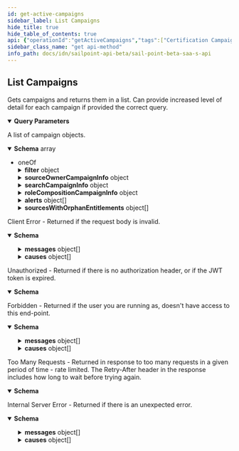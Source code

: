 ```yaml
---
id: get-active-campaigns
sidebar_label: List Campaigns
hide_title: true
hide_table_of_contents: true
api: {"operationId":"getActiveCampaigns","tags":["Certification Campaigns"],"description":"Gets campaigns and returns them in a list. Can provide increased level of detail for each campaign if provided the correct query.","parameters":[{"in":"query","name":"detail","schema":{"type":"string","enum":["SLIM","FULL"]},"required":false,"description":"Determines whether slim, or increased level of detail is provided for each campaign in the returned list. Slim is the default behavior.","example":"FULL"},{"in":"query","name":"limit","description":"Max number of results to return.\nSee [V3 API Standard Collection Parameters](https://developer.sailpoint.com/docs/standard_collection_parameters.html) for more information.","required":false,"example":250,"schema":{"type":"integer","format":"int32","minimum":0,"maximum":250,"default":250}},{"in":"query","name":"offset","description":"Offset into the full result set. Usually specified with *limit* to paginate through the results.\nSee [V3 API Standard Collection Parameters](https://developer.sailpoint.com/docs/standard_collection_parameters.html) for more information.","required":false,"example":0,"schema":{"type":"integer","format":"int32","minimum":0,"default":0}},{"in":"query","name":"count","description":"If *true* it will populate the *X-Total-Count* response header with the number of results that would be returned if *limit* and *offset* were ignored.\n\nSince requesting a total count can have a performance impact, it is recommended not to send **count=true** if that value will not be used.\n\nSee [V3 API Standard Collection Parameters](https://developer.sailpoint.com/docs/standard_collection_parameters.html) for more information.","required":false,"example":true,"schema":{"type":"boolean","default":false}},{"in":"query","name":"filters","schema":{"type":"string"},"required":false,"description":"Filter results using the standard syntax described in [V3 API Standard Collection Parameters](https://developer.sailpoint.com/docs/standard_collection_parameters.html)\n\nFiltering is supported for the following fields and operators:\n\n**id**: *eq, in*\n\n**name**: *eq, sw*\n\n**status**: *eq, in*","example":"name eq \"Manager Campaign\""},{"in":"query","name":"sorters","schema":{"type":"string","format":"comma-separated"},"required":false,"description":"Sort results using the standard syntax described in [V3 API Standard Collection Parameters](https://developer.sailpoint.com/docs/standard_collection_parameters.html)\n\nSorting is supported for the following fields: **name**","example":"name"}],"responses":{"200":{"description":"A list of campaign objects.","content":{"application/json":{"schema":{"type":"array","items":{"oneOf":[{"type":"object","title":"Slim Campaign","required":["name","description","type"],"properties":{"id":{"type":"string","readOnly":true},"name":{"description":"The campaign name. If this object is part of a template, special formatting applies; see the `/campaign-templates/{id}/generate` endpoint documentation for details.","type":"string"},"description":{"type":"string","description":"The campaign description. If this object is part of a template, special formatting applies; see the `/campaign-templates/{id}/generate` endpoint documentation for details."},"deadline":{"type":"string","format":"date-time","description":"The campaign's completion deadline."},"type":{"type":"string","description":"The type of campaign. Could be extended in the future.","enum":["MANAGER","SOURCE_OWNER","SEARCH","ROLE_COMPOSITION"]},"emailNotificationEnabled":{"type":"boolean"},"autoRevokeAllowed":{"type":"boolean"},"recommendationsEnabled":{"type":"boolean","description":"Enables IAI for this campaign. Accepts true even if the IAI product feature is off. If IAI is turned off then campaigns generated from this template will indicate false. The real value will then be returned if IAI is ever enabled for the org in the future."},"status":{"type":"string","description":"The campaign's current status.","readOnly":true,"enum":["PENDING","STAGED","CANCELING","ACTIVATING","ACTIVE","COMPLETING","COMPLETED","ERROR","ARCHIVED"]}},"example":{"id":"2c9079b270a266a60170a2779fcb0007","name":"Manager Campaign","description":"Everyone needs to be reviewed by their manager.","deadline":"2020-03-15T10:00:01.456Z","type":"MANAGER","emailNotificationEnabled":true,"autoRevokeAllowed":false,"recommendationsEnabled":false,"status":"ACTIVE"}},{"type":"object","title":"Campaign","allOf":[{"type":"object","title":"Slim Campaign","required":["name","description","type"],"properties":{"id":{"type":"string","readOnly":true},"name":{"description":"The campaign name. If this object is part of a template, special formatting applies; see the `/campaign-templates/{id}/generate` endpoint documentation for details.","type":"string"},"description":{"type":"string","description":"The campaign description. If this object is part of a template, special formatting applies; see the `/campaign-templates/{id}/generate` endpoint documentation for details."},"deadline":{"type":"string","format":"date-time","description":"The campaign's completion deadline."},"type":{"type":"string","description":"The type of campaign. Could be extended in the future.","enum":["MANAGER","SOURCE_OWNER","SEARCH","ROLE_COMPOSITION"]},"emailNotificationEnabled":{"type":"boolean"},"autoRevokeAllowed":{"type":"boolean"},"recommendationsEnabled":{"type":"boolean","description":"Enables IAI for this campaign. Accepts true even if the IAI product feature is off. If IAI is turned off then campaigns generated from this template will indicate false. The real value will then be returned if IAI is ever enabled for the org in the future."},"status":{"type":"string","description":"The campaign's current status.","readOnly":true,"enum":["PENDING","STAGED","CANCELING","ACTIVATING","ACTIVE","COMPLETING","COMPLETED","ERROR","ARCHIVED"]}},"example":{"id":"2c9079b270a266a60170a2779fcb0007","name":"Manager Campaign","description":"Everyone needs to be reviewed by their manager.","deadline":"2020-03-15T10:00:01.456Z","type":"MANAGER","emailNotificationEnabled":true,"autoRevokeAllowed":false,"recommendationsEnabled":false,"status":"ACTIVE"}},{"type":"object","properties":{"created":{"type":"string","readOnly":true,"format":"date-time"},"modified":{"type":"string","readOnly":true,"format":"date-time"},"filter":{"type":"object","description":"Determines which items will be included in this campaign. The default campaign filter is used if this field is left blank.","properties":{"id":{"type":"string","description":"The ID of whatever type of filter is being used."},"type":{"type":"string","enum":["CAMPAIGN_FILTER"]}}},"sunsetCommentsRequired":{"type":"boolean","description":"Determines if comments on sunset date changes are required.","default":true},"sourceOwnerCampaignInfo":{"type":"object","description":"Must be set only if the campaign type is SOURCE_OWNER.","properties":{"sourceIds":{"type":"array","description":"The list of sources to be included in the campaign.","items":{"type":"string"}}}},"searchCampaignInfo":{"type":"object","description":"Must be set only if the campaign type is SEARCH.","properties":{"type":{"type":"string","description":"The type of search campaign represented.","enum":["IDENTITY","ACCESS"]},"description":{"type":"string","description":"Describes this search campaign. Intended for storing the query used, and possibly the number of identities selected/available."},"reviewer":{"description":"If specified, this identity or governance group will be the reviewer for all certifications in this campaign. The allowed DTO types are IDENTITY and GOVERNANCE_GROUP","allOf":[{"type":"object","properties":{"type":{"description":"DTO type","type":"string","enum":["ACCOUNT_CORRELATION_CONFIG","ACCESS_PROFILE","ACCESS_REQUEST_APPROVAL","ACCOUNT","APPLICATION","CAMPAIGN","CAMPAIGN_FILTER","CERTIFICATION","CLUSTER","CONNECTOR_SCHEMA","ENTITLEMENT","GOVERNANCE_GROUP","IDENTITY","IDENTITY_PROFILE","IDENTITY_REQUEST","LIFECYCLE_STATE","PASSWORD_POLICY","ROLE","RULE","SOD_POLICY","SOURCE","TAG_CATEGORY","TASK_RESULT","REPORT_RESULT","SOD_VIOLATION","ACCOUNT_ACTIVITY"],"example":"IDENTITY"},"id":{"type":"string","description":"ID of the object to which this reference applies","example":"2c91808568c529c60168cca6f90c1313"},"name":{"type":"string","description":"Human-readable display name of the object to which this reference applies","example":"William Wilson"}}},{"type":"object"}]},"query":{"type":"string","description":"The scope for the campaign. The campaign will cover identities returned by the query and identities that have access items returned by the query. One of `query` or `identityIds` must be set."},"identityIds":{"type":"array","description":"A direct list of identities to include in this campaign. One of `identityIds` or `query` must be set.","items":{"type":"string"},"maxItems":1000},"accessConstraints":{"type":"array","description":"Further reduces the scope of the campaign by excluding identities (from `query` or `identityIds`) that do not have this access.","items":{"type":"object","properties":{"type":{"type":"string","enum":["ENTITLEMENT","ACCESS_PROFILE","ROLE"]},"ids":{"description":"Must be set only if operator is SELECTED.","type":"array","items":{"type":"string"}},"operator":{"type":"string","enum":["ALL","SELECTED"]}},"required":["type","operator"],"example":{"type":"ENTITLEMENT","ids":["2c90ad2a70ace7d50170acf22ca90010"],"operator":"SELECTED"}},"maxItems":1000}},"required":["type"]},"roleCompositionCampaignInfo":{"type":"object","description":"Optional configuration options for role composition campaigns.","properties":{"reviewer":{"description":"If specified, this identity or governance group will be the reviewer for all certifications in this campaign. The allowed DTO types are IDENTITY and GOVERNANCE_GROUP","allOf":[{"type":"object","properties":{"type":{"description":"DTO type","type":"string","enum":["ACCOUNT_CORRELATION_CONFIG","ACCESS_PROFILE","ACCESS_REQUEST_APPROVAL","ACCOUNT","APPLICATION","CAMPAIGN","CAMPAIGN_FILTER","CERTIFICATION","CLUSTER","CONNECTOR_SCHEMA","ENTITLEMENT","GOVERNANCE_GROUP","IDENTITY","IDENTITY_PROFILE","IDENTITY_REQUEST","LIFECYCLE_STATE","PASSWORD_POLICY","ROLE","RULE","SOD_POLICY","SOURCE","TAG_CATEGORY","TASK_RESULT","REPORT_RESULT","SOD_VIOLATION","ACCOUNT_ACTIVITY"],"example":"IDENTITY"},"id":{"type":"string","description":"ID of the object to which this reference applies","example":"2c91808568c529c60168cca6f90c1313"},"name":{"type":"string","description":"Human-readable display name of the object to which this reference applies","example":"William Wilson"}}},{"type":"object"}]},"roleIds":{"type":"array","description":"Optional list of roles to include in this campaign. Only one of `roleIds` and `query` may be set; if neither are set, all roles are included.","items":{"type":"string"}},"remediatorRef":{"type":"object","description":"This determines who remediation tasks will be assigned to. Remediation tasks are created for each revoke decision on items in the campaign. The only legal remediator type is 'IDENTITY', and the chosen identity must be a Role Admin or Org Admin.","properties":{"type":{"type":"string","enum":["IDENTITY"]},"id":{"type":"string","description":"The ID of the remediator."},"name":{"type":"string","description":"The name of the remediator.","readOnly":true}},"required":["type","id"]},"query":{"type":"string","description":"Optional search query to scope this campaign to a set of roles. Only one of `roleIds` and `query` may be set; if neither are set, all roles are included."},"description":{"type":"string","description":"Describes this role composition campaign. Intended for storing the query used, and possibly the number of roles selected/available."}},"required":["remediatorRef"]},"alerts":{"type":"array","description":"A list of errors and warnings that have accumulated.","readOnly":true,"items":{"type":"object","properties":{"level":{"type":"string","enum":["ERROR","WARN","INFO"]},"localizations":{"type":"array","items":{"type":"object","properties":{"locale":{"type":"string","description":"The locale for the message text, a BCP 47 language tag.","example":"en-US"},"localeOrigin":{"type":"string","enum":["DEFAULT","REQUEST"],"description":"An indicator of how the locale was selected. *DEFAULT* means the locale is the system default. *REQUEST* means the locale was selected from the request context (i.e., best match based on the *Accept-Language* header). Additional values may be added in the future without notice.","example":"DEFAULT"},"text":{"type":"string","description":"Actual text of the error message in the indicated locale.","example":"The request was syntactically correct but its content is semantically invalid."}}}}}}},"totalCertifications":{"type":"integer","description":"The total number of certifications in this campaign.","readOnly":true},"completedCertifications":{"type":"integer","description":"The number of completed certifications in this campaign.","readOnly":true},"sourcesWithOrphanEntitlements":{"type":"array","description":"A list of sources in the campaign that contain \\\"orphan entitlements\\\" (entitlements without a corresponding Managed Attribute). An empty list indicates the campaign has no orphan entitlements. Null indicates there may be unknown orphan entitlements in the campaign (the campaign was created before this feature was implemented).","readOnly":true,"items":{"type":"object","properties":{"id":{"type":"string"},"type":{"type":"string","enum":["SOURCE"]},"name":{"type":"string"}}}}}}],"example":{"id":"2c9079b270a266a60170a2779fcb0007","name":"Manager Campaign","description":"Everyone needs to be reviewed by their manager.","created":"2020-03-03T22:15:13.611Z","modified":"2020-03-03T22:20:12.674Z","deadline":"2020-03-15T00:00:00.456Z","type":"MANAGER","emailNotificationEnabled":true,"autoRevokeAllowed":false,"recommendationsEnabled":false,"status":"ACTIVE","filter":{"type":"CAMPAIGN_FILTER","id":"e0adaae69852e8fe8b8a3d48e5ce757c"}}}]}},"examples":{"Slim Campaign":{"description":"List of Slim Campaigns that would result from not specifying *detail* or specifying SLIM","value":[{"id":"2c918086719eec070171a7e3355a360a","name":"Manager Review","description":"A review of everyone's access by their manager.","deadline":"2020-12-25T06:00:00.123Z","type":"MANAGER","status":"ACTIVE","emailNotificationEnabled":false,"autoRevokeAllowed":false,"recommendationsEnabled":false},{"id":"7e1a731e3fb845cfbe58112ba4673ee4","name":"Search Campaign","description":"Search Campaign Info","deadline":"2022-07-26T15:42:44Z","type":"SEARCH","status":"ACTIVE","emailNotificationEnabled":false,"autoRevokeAllowed":false,"recommendationsEnabled":false},{"id":"2c918086719eec070171a7e3355a412b","name":"AD Source Review","description":"A review of our AD source.","deadline":"2020-12-25T06:00:00.123Z","type":"SOURCE_OWNER","status":"STAGED","emailNotificationEnabled":true,"autoRevokeAllowed":false,"recommendationsEnabled":false},{"id":"3b2e2e5821e84127b6d693d41c40623b","name":"Role Composition Campaign","description":"A review done by a role owner.","deadline":"2020-12-25T06:00:00.468Z","type":"ROLE_COMPOSITION","status":"ACTIVE","emailNotificationEnabled":false,"autoRevokeAllowed":false,"recommendationsEnabled":false}]},"Full Campaign":{"description":"List of Campaigns that would result from specifying *detail* as FULL","value":[{"id":"078696a575e045c68d6722ccdb9f101d","name":"Role Composition Campaign","description":"A review done by a role owner.","deadline":"2020-12-25T06:00:00.468Z","type":"ROLE_COMPOSITION","status":"ERROR","emailNotificationEnabled":false,"autoRevokeAllowed":false,"recommendationsEnabled":false,"created":"2022-08-02T20:29:51.065Z","modified":"2022-08-02T20:29:51.331Z","filter":{"type":"CAMPAIGN_FILTER","id":"0fbe863c063c4c88a35fd7f17e8a3df5"},"sunsetCommentsRequired":true,"sourceOwnerCampaignInfo":null,"searchCampaignInfo":null,"roleCompositionCampaignInfo":{"remediatorRef":{"type":"IDENTITY","id":"7ec252acbd4245548bc25df22348cb75","name":"SailPoint Support"},"reviewerId":null,"reviewer":null,"roleIds":["b15d609fc5c8434b865fe552315fda8f"],"query":null,"description":null},"alerts":[{"level":"ERROR","localizations":[{"locale":"en","localeOrigin":"DEFAULT","text":"Composite criterion must have children non-composite criterion must not."}]}],"totalCertifications":0,"completedCertifications":0,"sourcesWithOrphanEntitlements":null},{"id":"1be8fc1103914bf0a4e14e316b6a7b7c","name":"Manager Review","description":"A review of everyone's access by their manager.","deadline":"2020-12-25T06:00:00.468Z","type":"MANAGER","status":"STAGED","emailNotificationEnabled":false,"autoRevokeAllowed":false,"recommendationsEnabled":false,"created":"2022-08-02T19:00:27.731Z","modified":"2022-08-02T19:00:34.391Z","filter":{"type":"CAMPAIGN_FILTER","id":"0fbe863c063c4c88a35fd7f17e8a3df5"},"sunsetCommentsRequired":true,"sourceOwnerCampaignInfo":null,"searchCampaignInfo":null,"roleCompositionCampaignInfo":null,"alerts":null,"totalCertifications":5,"completedCertifications":0,"sourcesWithOrphanEntitlements":[]},{"id":"7e1a731e3fb845cfbe58112ba4673ee4","name":"Search Campaign","description":"Search Campaign for Identities","deadline":"2022-07-26T15:42:44Z","type":"SEARCH","status":"ACTIVE","emailNotificationEnabled":false,"autoRevokeAllowed":false,"recommendationsEnabled":false,"created":"2022-07-25T15:42:18.276Z","modified":"2022-07-25T15:42:53.718Z","filter":{"type":"CAMPAIGN_FILTER","id":"0fbe863c063c4c88a35fd7f17e8a3df5"},"sunsetCommentsRequired":true,"sourceOwnerCampaignInfo":null,"searchCampaignInfo":{"type":"IDENTITY","description":"Example of Search Campaign","reviewer":{"type":"IDENTITY","id":"7ec252acbd4245548bc25df22348cb75","name":null},"query":"user","identityIds":null,"accessConstraints":[]},"roleCompositionCampaignInfo":null,"alerts":null,"totalCertifications":6,"completedCertifications":0,"sourcesWithOrphanEntitlements":[]},{"id":"ad3cf3dd50394b1bad646de4bc51b999","name":"Source Owner Campaign","description":"Example for Source Owner Campaign","deadline":"2022-08-10T17:09:02Z","type":"SOURCE_OWNER","status":"ACTIVE","emailNotificationEnabled":true,"autoRevokeAllowed":false,"recommendationsEnabled":false,"created":"2022-07-27T17:04:19.027Z","modified":"2022-07-27T17:09:13.925Z","filter":{"type":"CAMPAIGN_FILTER","id":"0fbe863c063c4c88a35fd7f17e8a3df5"},"sunsetCommentsRequired":true,"sourceOwnerCampaignInfo":{"sourceIds":["2c91808781fd5aea01821200dc88318e"]},"searchCampaignInfo":null,"roleCompositionCampaignInfo":null,"alerts":null,"totalCertifications":2,"completedCertifications":0,"sourcesWithOrphanEntitlements":[]}]}}}}},"400":{"description":"Client Error - Returned if the request body is invalid.","content":{"application/json":{"schema":{"type":"object","properties":{"detailCode":{"type":"string","description":"Fine-grained error code providing more detail of the error.","example":"400.1 Bad Request Content"},"trackingId":{"type":"string","description":"Unique tracking id for the error.","example":"e7eab60924f64aa284175b9fa3309599"},"messages":{"type":"array","description":"Generic localized reason for error","items":{"type":"object","properties":{"locale":{"type":"string","description":"The locale for the message text, a BCP 47 language tag.","example":"en-US"},"localeOrigin":{"type":"string","enum":["DEFAULT","REQUEST"],"description":"An indicator of how the locale was selected. *DEFAULT* means the locale is the system default. *REQUEST* means the locale was selected from the request context (i.e., best match based on the *Accept-Language* header). Additional values may be added in the future without notice.","example":"DEFAULT"},"text":{"type":"string","description":"Actual text of the error message in the indicated locale.","example":"The request was syntactically correct but its content is semantically invalid."}}}},"causes":{"type":"array","description":"Plain-text descriptive reasons to provide additional detail to the text provided in the messages field","items":{"type":"object","properties":{"locale":{"type":"string","description":"The locale for the message text, a BCP 47 language tag.","example":"en-US"},"localeOrigin":{"type":"string","enum":["DEFAULT","REQUEST"],"description":"An indicator of how the locale was selected. *DEFAULT* means the locale is the system default. *REQUEST* means the locale was selected from the request context (i.e., best match based on the *Accept-Language* header). Additional values may be added in the future without notice.","example":"DEFAULT"},"text":{"type":"string","description":"Actual text of the error message in the indicated locale.","example":"The request was syntactically correct but its content is semantically invalid."}}}}}}}}},"401":{"description":"Unauthorized - Returned if there is no authorization header, or if the JWT token is expired.","content":{"application/json":{"schema":{"type":"object","properties":{"error":{"description":"A message describing the error","example":"JWT validation failed: JWT is expired"}}}}}},"403":{"description":"Forbidden - Returned if the user you are running as, doesn't have access to this end-point.","content":{"application/json":{"schema":{"type":"object","properties":{"detailCode":{"type":"string","description":"Fine-grained error code providing more detail of the error.","example":"400.1 Bad Request Content"},"trackingId":{"type":"string","description":"Unique tracking id for the error.","example":"e7eab60924f64aa284175b9fa3309599"},"messages":{"type":"array","description":"Generic localized reason for error","items":{"type":"object","properties":{"locale":{"type":"string","description":"The locale for the message text, a BCP 47 language tag.","example":"en-US"},"localeOrigin":{"type":"string","enum":["DEFAULT","REQUEST"],"description":"An indicator of how the locale was selected. *DEFAULT* means the locale is the system default. *REQUEST* means the locale was selected from the request context (i.e., best match based on the *Accept-Language* header). Additional values may be added in the future without notice.","example":"DEFAULT"},"text":{"type":"string","description":"Actual text of the error message in the indicated locale.","example":"The request was syntactically correct but its content is semantically invalid."}}}},"causes":{"type":"array","description":"Plain-text descriptive reasons to provide additional detail to the text provided in the messages field","items":{"type":"object","properties":{"locale":{"type":"string","description":"The locale for the message text, a BCP 47 language tag.","example":"en-US"},"localeOrigin":{"type":"string","enum":["DEFAULT","REQUEST"],"description":"An indicator of how the locale was selected. *DEFAULT* means the locale is the system default. *REQUEST* means the locale was selected from the request context (i.e., best match based on the *Accept-Language* header). Additional values may be added in the future without notice.","example":"DEFAULT"},"text":{"type":"string","description":"Actual text of the error message in the indicated locale.","example":"The request was syntactically correct but its content is semantically invalid."}}}}}},"examples":{"403":{"summary":"An example of a 403 response object","value":{"detailCode":"403 Forbidden","trackingId":"b21b1f7ce4da4d639f2c62a57171b427","messages":[{"locale":"en-US","localeOrigin":"DEFAULT","text":"The server understood the request but refuses to authorize it."}]}}}}}},"429":{"description":"Too Many Requests - Returned in response to too many requests in a given period of time - rate limited. The Retry-After header in the response includes how long to wait before trying again.","content":{"application/json":{"schema":{"type":"object","properties":{"message":{"description":"A message describing the error","example":" Rate Limit Exceeded "}}}}}},"500":{"description":"Internal Server Error - Returned if there is an unexpected error.","content":{"application/json":{"schema":{"type":"object","properties":{"detailCode":{"type":"string","description":"Fine-grained error code providing more detail of the error.","example":"400.1 Bad Request Content"},"trackingId":{"type":"string","description":"Unique tracking id for the error.","example":"e7eab60924f64aa284175b9fa3309599"},"messages":{"type":"array","description":"Generic localized reason for error","items":{"type":"object","properties":{"locale":{"type":"string","description":"The locale for the message text, a BCP 47 language tag.","example":"en-US"},"localeOrigin":{"type":"string","enum":["DEFAULT","REQUEST"],"description":"An indicator of how the locale was selected. *DEFAULT* means the locale is the system default. *REQUEST* means the locale was selected from the request context (i.e., best match based on the *Accept-Language* header). Additional values may be added in the future without notice.","example":"DEFAULT"},"text":{"type":"string","description":"Actual text of the error message in the indicated locale.","example":"The request was syntactically correct but its content is semantically invalid."}}}},"causes":{"type":"array","description":"Plain-text descriptive reasons to provide additional detail to the text provided in the messages field","items":{"type":"object","properties":{"locale":{"type":"string","description":"The locale for the message text, a BCP 47 language tag.","example":"en-US"},"localeOrigin":{"type":"string","enum":["DEFAULT","REQUEST"],"description":"An indicator of how the locale was selected. *DEFAULT* means the locale is the system default. *REQUEST* means the locale was selected from the request context (i.e., best match based on the *Accept-Language* header). Additional values may be added in the future without notice.","example":"DEFAULT"},"text":{"type":"string","description":"Actual text of the error message in the indicated locale.","example":"The request was syntactically correct but its content is semantically invalid."}}}}}},"examples":{"500":{"summary":"An example of a 500 response object","value":{"detailCode":"500.0 Internal Fault","trackingId":"b21b1f7ce4da4d639f2c62a57171b427","messages":[{"locale":"en-US","localeOrigin":"DEFAULT","text":"An internal fault occurred."}]}}}}}}},"method":"get","path":"/campaigns","servers":[{"url":"https://{tenant}.api.identitynow.com/beta","description":"This is the beta API server.","variables":{"tenant":{"default":"sailpoint","description":"This is the name of your tenant, typically your company's name."}}}],"security":[{"oauth2":[]}],"securitySchemes":{"oauth2":{"type":"oauth2","description":"OAuth2 Bearer token (JWT). See [IdentityNow REST API Authentication](https://developer.sailpoint.com/docs/authentication.html) for more information.\n- Directions for generating a [personal access token](https://developer.sailpoint.com/docs/authentication.html#personal-access-tokens)\n- Directions using [client credentials flow](https://developer.sailpoint.com/docs/authentication.html#client-credentials-grant-flow)\n- Directions for using [authorization code flow](https://developer.sailpoint.com/docs/authentication.html#authorization-code-grant-flow)\n\nWhich authentication method should I choose?  See our [guide](https://developer.sailpoint.com/docs/authentication.html#which-oauth-2-0-grant-flow-should-i-use)\n\nLearn more about how to find your `tokenUrl` and `authorizationUrl` [in our docs](https://developer.sailpoint.com/docs/authentication.html#finding-your-tenant-s-oauth-details)\n","flows":{"clientCredentials":{"tokenUrl":"https://tenant.api.identitynow.com/oauth/token","scopes":{"sp:scopes:default":"default scope","sp:scopes:all":"access to all scopes"}},"authorizationCode":{"authorizationUrl":"https://tenant.identitynow.com/oauth/authorize","tokenUrl":"https://tenant.api.identitynow.com/oauth/token","scopes":{"sp:scopes:default":"default scope","sp:scopes:all":"access to all scopes"}}}}},"info":{"contact":{"email":"developers@sailpoint.com","name":"Developer Relations","url":"https://developer.sailpoint.com/discuss"},"description":"These are the public, beta APIs for SailPoint's SaaS services and are subject to change.","title":"SailPoint - Beta SaaS API","version":"3.1.0-beta"},"postman":{"name":"List Campaigns","description":{"content":"Gets campaigns and returns them in a list. Can provide increased level of detail for each campaign if provided the correct query.","type":"text/plain"},"url":{"path":["campaigns"],"host":["{{baseUrl}}"],"query":[{"disabled":false,"description":{"content":"Determines whether slim, or increased level of detail is provided for each campaign in the returned list. Slim is the default behavior.","type":"text/plain"},"key":"detail","value":""},{"disabled":false,"description":{"content":"Max number of results to return.\nSee [V3 API Standard Collection Parameters](https://developer.sailpoint.com/docs/standard_collection_parameters.html) for more information.","type":"text/plain"},"key":"limit","value":""},{"disabled":false,"description":{"content":"Offset into the full result set. Usually specified with *limit* to paginate through the results.\nSee [V3 API Standard Collection Parameters](https://developer.sailpoint.com/docs/standard_collection_parameters.html) for more information.","type":"text/plain"},"key":"offset","value":""},{"disabled":false,"description":{"content":"If *true* it will populate the *X-Total-Count* response header with the number of results that would be returned if *limit* and *offset* were ignored.\n\nSince requesting a total count can have a performance impact, it is recommended not to send **count=true** if that value will not be used.\n\nSee [V3 API Standard Collection Parameters](https://developer.sailpoint.com/docs/standard_collection_parameters.html) for more information.","type":"text/plain"},"key":"count","value":""},{"disabled":false,"description":{"content":"Filter results using the standard syntax described in [V3 API Standard Collection Parameters](https://developer.sailpoint.com/docs/standard_collection_parameters.html)\n\nFiltering is supported for the following fields and operators:\n\n**id**: *eq, in*\n\n**name**: *eq, sw*\n\n**status**: *eq, in*","type":"text/plain"},"key":"filters","value":""},{"disabled":false,"description":{"content":"Sort results using the standard syntax described in [V3 API Standard Collection Parameters](https://developer.sailpoint.com/docs/standard_collection_parameters.html)\n\nSorting is supported for the following fields: **name**","type":"text/plain"},"key":"sorters","value":""}],"variable":[]},"header":[{"key":"Accept","value":"application/json"}],"method":"GET"}}
sidebar_class_name: "get api-method"
info_path: docs/idn/sailpoint-api-beta/sail-point-beta-saa-s-api
---
```



## List Campaigns



Gets campaigns and returns them in a list. Can provide increased level of detail for each campaign if provided the correct query.

<details style={{"marginBottom":"1rem"}} data-collapsed={false} open={true}><summary style={{}}><strong>Query Parameters</strong></summary><div><ul><ParamsItem className={"paramsItem"} param={{"in":"query","name":"detail","schema":{"type":"string","enum":["SLIM","FULL"]},"required":false,"description":"Determines whether slim, or increased level of detail is provided for each campaign in the returned list. Slim is the default behavior.","example":"FULL"}}></ParamsItem><ParamsItem className={"paramsItem"} param={{"in":"query","name":"limit","description":"Max number of results to return.\nSee [V3 API Standard Collection Parameters](https://developer.sailpoint.com/docs/standard_collection_parameters.html) for more information.","required":false,"example":250,"schema":{"type":"integer","format":"int32","minimum":0,"maximum":250,"default":250}}}></ParamsItem><ParamsItem className={"paramsItem"} param={{"in":"query","name":"offset","description":"Offset into the full result set. Usually specified with *limit* to paginate through the results.\nSee [V3 API Standard Collection Parameters](https://developer.sailpoint.com/docs/standard_collection_parameters.html) for more information.","required":false,"example":0,"schema":{"type":"integer","format":"int32","minimum":0,"default":0}}}></ParamsItem><ParamsItem className={"paramsItem"} param={{"in":"query","name":"count","description":"If *true* it will populate the *X-Total-Count* response header with the number of results that would be returned if *limit* and *offset* were ignored.\n\nSince requesting a total count can have a performance impact, it is recommended not to send **count=true** if that value will not be used.\n\nSee [V3 API Standard Collection Parameters](https://developer.sailpoint.com/docs/standard_collection_parameters.html) for more information.","required":false,"example":true,"schema":{"type":"boolean","default":false}}}></ParamsItem><ParamsItem className={"paramsItem"} param={{"in":"query","name":"filters","schema":{"type":"string"},"required":false,"description":"Filter results using the standard syntax described in [V3 API Standard Collection Parameters](https://developer.sailpoint.com/docs/standard_collection_parameters.html)\n\nFiltering is supported for the following fields and operators:\n\n**id**: *eq, in*\n\n**name**: *eq, sw*\n\n**status**: *eq, in*","example":"name eq \"Manager Campaign\""}}></ParamsItem><ParamsItem className={"paramsItem"} param={{"in":"query","name":"sorters","schema":{"type":"string","format":"comma-separated"},"required":false,"description":"Sort results using the standard syntax described in [V3 API Standard Collection Parameters](https://developer.sailpoint.com/docs/standard_collection_parameters.html)\n\nSorting is supported for the following fields: **name**","example":"name"}}></ParamsItem></ul></div></details><div><ApiTabs><TabItem label={"200"} value={"200"}><div>

A list of campaign objects.

</div><div><MimeTabs groupId={"mime-type"}><TabItem label={"application/json"} value={"application/json"}><SchemaTabs groupId={"schema-tabs"}><TabItem label={"Schema"} value={"Schema"}><details style={{}} data-collapsed={false} open={true}><summary style={{"textAlign":"left"}}><strong>Schema</strong><span style={{"opacity":"0.6"}}> array</span></summary><div style={{"textAlign":"left","marginLeft":"1rem"}}></div><ul style={{"marginLeft":"1rem"}}><li><div><span className={"badge badge--info"}>oneOf</span><SchemaTabs><TabItem label={"Slim Campaign"} value={"0-item-properties"}><SchemaItem collapsible={false} name={"id"} required={false} schemaDescription={undefined} schemaName={"string"} qualifierMessage={undefined} defaultValue={undefined}></SchemaItem><SchemaItem collapsible={false} name={"name"} required={false} schemaDescription={"The campaign name. If this object is part of a template, special formatting applies; see the `/campaign-templates/{id}/generate` endpoint documentation for details."} schemaName={"string"} qualifierMessage={undefined} defaultValue={undefined}></SchemaItem><SchemaItem collapsible={false} name={"description"} required={false} schemaDescription={"The campaign description. If this object is part of a template, special formatting applies; see the `/campaign-templates/{id}/generate` endpoint documentation for details."} schemaName={"string"} qualifierMessage={undefined} defaultValue={undefined}></SchemaItem><SchemaItem collapsible={false} name={"deadline"} required={false} schemaDescription={"The campaign's completion deadline."} schemaName={"date-time"} qualifierMessage={undefined} defaultValue={undefined}></SchemaItem><SchemaItem collapsible={false} name={"type"} required={false} schemaDescription={"The type of campaign. Could be extended in the future."} schemaName={"string"} qualifierMessage={"**Possible values:** [`MANAGER`, `SOURCE_OWNER`, `SEARCH`, `ROLE_COMPOSITION`]"} defaultValue={undefined}></SchemaItem><SchemaItem collapsible={false} name={"emailNotificationEnabled"} required={false} schemaDescription={undefined} schemaName={"boolean"} qualifierMessage={undefined} defaultValue={undefined}></SchemaItem><SchemaItem collapsible={false} name={"autoRevokeAllowed"} required={false} schemaDescription={undefined} schemaName={"boolean"} qualifierMessage={undefined} defaultValue={undefined}></SchemaItem><SchemaItem collapsible={false} name={"recommendationsEnabled"} required={false} schemaDescription={"Enables IAI for this campaign. Accepts true even if the IAI product feature is off. If IAI is turned off then campaigns generated from this template will indicate false. The real value will then be returned if IAI is ever enabled for the org in the future."} schemaName={"boolean"} qualifierMessage={undefined} defaultValue={undefined}></SchemaItem><SchemaItem collapsible={false} name={"status"} required={false} schemaDescription={"The campaign's current status."} schemaName={"string"} qualifierMessage={"**Possible values:** [`PENDING`, `STAGED`, `CANCELING`, `ACTIVATING`, `ACTIVE`, `COMPLETING`, `COMPLETED`, `ERROR`, `ARCHIVED`]"} defaultValue={undefined}></SchemaItem></TabItem><TabItem label={"Campaign"} value={"1-item-properties"}><SchemaItem collapsible={false} name={"id"} required={false} schemaDescription={undefined} schemaName={"string"} qualifierMessage={undefined} defaultValue={undefined}></SchemaItem><SchemaItem collapsible={false} name={"name"} required={false} schemaDescription={"The campaign name. If this object is part of a template, special formatting applies; see the `/campaign-templates/{id}/generate` endpoint documentation for details."} schemaName={"string"} qualifierMessage={undefined} defaultValue={undefined}></SchemaItem><SchemaItem collapsible={false} name={"description"} required={false} schemaDescription={"The campaign description. If this object is part of a template, special formatting applies; see the `/campaign-templates/{id}/generate` endpoint documentation for details."} schemaName={"string"} qualifierMessage={undefined} defaultValue={undefined}></SchemaItem><SchemaItem collapsible={false} name={"deadline"} required={false} schemaDescription={"The campaign's completion deadline."} schemaName={"date-time"} qualifierMessage={undefined} defaultValue={undefined}></SchemaItem><SchemaItem collapsible={false} name={"type"} required={false} schemaDescription={"The type of campaign. Could be extended in the future."} schemaName={"string"} qualifierMessage={"**Possible values:** [`MANAGER`, `SOURCE_OWNER`, `SEARCH`, `ROLE_COMPOSITION`]"} defaultValue={undefined}></SchemaItem><SchemaItem collapsible={false} name={"emailNotificationEnabled"} required={false} schemaDescription={undefined} schemaName={"boolean"} qualifierMessage={undefined} defaultValue={undefined}></SchemaItem><SchemaItem collapsible={false} name={"autoRevokeAllowed"} required={false} schemaDescription={undefined} schemaName={"boolean"} qualifierMessage={undefined} defaultValue={undefined}></SchemaItem><SchemaItem collapsible={false} name={"recommendationsEnabled"} required={false} schemaDescription={"Enables IAI for this campaign. Accepts true even if the IAI product feature is off. If IAI is turned off then campaigns generated from this template will indicate false. The real value will then be returned if IAI is ever enabled for the org in the future."} schemaName={"boolean"} qualifierMessage={undefined} defaultValue={undefined}></SchemaItem><SchemaItem collapsible={false} name={"status"} required={false} schemaDescription={"The campaign's current status."} schemaName={"string"} qualifierMessage={"**Possible values:** [`PENDING`, `STAGED`, `CANCELING`, `ACTIVATING`, `ACTIVE`, `COMPLETING`, `COMPLETED`, `ERROR`, `ARCHIVED`]"} defaultValue={undefined}></SchemaItem><SchemaItem collapsible={false} name={"created"} required={false} schemaDescription={undefined} schemaName={"date-time"} qualifierMessage={undefined} defaultValue={undefined}></SchemaItem><SchemaItem collapsible={false} name={"modified"} required={false} schemaDescription={undefined} schemaName={"date-time"} qualifierMessage={undefined} defaultValue={undefined}></SchemaItem><SchemaItem collapsible={true} className={"schemaItem"}><details style={{}}><summary style={{}}><strong>filter</strong><span style={{"opacity":"0.6"}}> object</span></summary><div style={{"marginLeft":"1rem"}}><div style={{"marginTop":".5rem","marginBottom":".5rem"}}>

Determines which items will be included in this campaign. The default campaign filter is used if this field is left blank.

</div><SchemaItem collapsible={false} name={"id"} required={false} schemaDescription={"The ID of whatever type of filter is being used."} schemaName={"string"} qualifierMessage={undefined} defaultValue={undefined}></SchemaItem><SchemaItem collapsible={false} name={"type"} required={false} schemaDescription={undefined} schemaName={"string"} qualifierMessage={"**Possible values:** [`CAMPAIGN_FILTER`]"} defaultValue={undefined}></SchemaItem></div></details></SchemaItem><SchemaItem collapsible={false} name={"sunsetCommentsRequired"} required={false} schemaDescription={"Determines if comments on sunset date changes are required."} schemaName={"boolean"} qualifierMessage={undefined} defaultValue={true}></SchemaItem><SchemaItem collapsible={true} className={"schemaItem"}><details style={{}}><summary style={{}}><strong>sourceOwnerCampaignInfo</strong><span style={{"opacity":"0.6"}}> object</span></summary><div style={{"marginLeft":"1rem"}}><div style={{"marginTop":".5rem","marginBottom":".5rem"}}>

Must be set only if the campaign type is SOURCE_OWNER.

</div><SchemaItem collapsible={false} name={"sourceIds"} required={false} schemaDescription={"The list of sources to be included in the campaign."} schemaName={"string[]"} qualifierMessage={undefined} defaultValue={undefined}></SchemaItem></div></details></SchemaItem><SchemaItem collapsible={true} className={"schemaItem"}><details style={{}}><summary style={{}}><strong>searchCampaignInfo</strong><span style={{"opacity":"0.6"}}> object</span></summary><div style={{"marginLeft":"1rem"}}><div style={{"marginTop":".5rem","marginBottom":".5rem"}}>

Must be set only if the campaign type is SEARCH.

</div><SchemaItem collapsible={false} name={"type"} required={false} schemaDescription={"The type of search campaign represented."} schemaName={"string"} qualifierMessage={"**Possible values:** [`IDENTITY`, `ACCESS`]"} defaultValue={undefined}></SchemaItem><SchemaItem collapsible={false} name={"description"} required={false} schemaDescription={"Describes this search campaign. Intended for storing the query used, and possibly the number of identities selected/available."} schemaName={"string"} qualifierMessage={undefined} defaultValue={undefined}></SchemaItem><SchemaItem collapsible={true} className={"schemaItem"}><details style={{}}><summary style={{}}><strong>reviewer</strong><span style={{"opacity":"0.6"}}> object</span></summary><div style={{"marginLeft":"1rem"}}><div style={{"marginTop":".5rem","marginBottom":".5rem"}}>

If specified, this identity or governance group will be the reviewer for all certifications in this campaign. The allowed DTO types are IDENTITY and GOVERNANCE_GROUP

</div><SchemaItem collapsible={false} name={"type"} required={false} schemaDescription={"DTO type"} schemaName={"string"} qualifierMessage={"**Possible values:** [`ACCOUNT_CORRELATION_CONFIG`, `ACCESS_PROFILE`, `ACCESS_REQUEST_APPROVAL`, `ACCOUNT`, `APPLICATION`, `CAMPAIGN`, `CAMPAIGN_FILTER`, `CERTIFICATION`, `CLUSTER`, `CONNECTOR_SCHEMA`, `ENTITLEMENT`, `GOVERNANCE_GROUP`, `IDENTITY`, `IDENTITY_PROFILE`, `IDENTITY_REQUEST`, `LIFECYCLE_STATE`, `PASSWORD_POLICY`, `ROLE`, `RULE`, `SOD_POLICY`, `SOURCE`, `TAG_CATEGORY`, `TASK_RESULT`, `REPORT_RESULT`, `SOD_VIOLATION`, `ACCOUNT_ACTIVITY`]"} defaultValue={undefined}></SchemaItem><SchemaItem collapsible={false} name={"id"} required={false} schemaDescription={"ID of the object to which this reference applies"} schemaName={"string"} qualifierMessage={undefined} defaultValue={undefined}></SchemaItem><SchemaItem collapsible={false} name={"name"} required={false} schemaDescription={"Human-readable display name of the object to which this reference applies"} schemaName={"string"} qualifierMessage={undefined} defaultValue={undefined}></SchemaItem></div></details></SchemaItem><SchemaItem collapsible={false} name={"query"} required={false} schemaDescription={"The scope for the campaign. The campaign will cover identities returned by the query and identities that have access items returned by the query. One of `query` or `identityIds` must be set."} schemaName={"string"} qualifierMessage={undefined} defaultValue={undefined}></SchemaItem><SchemaItem collapsible={false} name={"identityIds"} required={false} schemaDescription={"A direct list of identities to include in this campaign. One of `identityIds` or `query` must be set."} schemaName={"string[]"} qualifierMessage={"**Possible values:** `<= 1000`"} defaultValue={undefined}></SchemaItem><SchemaItem collapsible={true} className={"schemaItem"}><details style={{}}><summary style={{}}><strong>accessConstraints</strong><span style={{"opacity":"0.6"}}> object[]</span></summary><div style={{"marginLeft":"1rem"}}><div style={{"marginTop":".5rem","marginBottom":".5rem"}}>

**Possible values:** `<= 1000`

</div><div style={{"marginTop":".5rem","marginBottom":".5rem"}}>

Further reduces the scope of the campaign by excluding identities (from `query` or `identityIds`) that do not have this access.

</div><SchemaItem collapsible={false} name={"type"} required={false} schemaDescription={undefined} schemaName={"string"} qualifierMessage={"**Possible values:** [`ENTITLEMENT`, `ACCESS_PROFILE`, `ROLE`]"} defaultValue={undefined}></SchemaItem><SchemaItem collapsible={false} name={"ids"} required={false} schemaDescription={"Must be set only if operator is SELECTED."} schemaName={"string[]"} qualifierMessage={undefined} defaultValue={undefined}></SchemaItem><SchemaItem collapsible={false} name={"operator"} required={false} schemaDescription={undefined} schemaName={"string"} qualifierMessage={"**Possible values:** [`ALL`, `SELECTED`]"} defaultValue={undefined}></SchemaItem></div></details></SchemaItem></div></details></SchemaItem><SchemaItem collapsible={true} className={"schemaItem"}><details style={{}}><summary style={{}}><strong>roleCompositionCampaignInfo</strong><span style={{"opacity":"0.6"}}> object</span></summary><div style={{"marginLeft":"1rem"}}><div style={{"marginTop":".5rem","marginBottom":".5rem"}}>

Optional configuration options for role composition campaigns.

</div><SchemaItem collapsible={true} className={"schemaItem"}><details style={{}}><summary style={{}}><strong>reviewer</strong><span style={{"opacity":"0.6"}}> object</span></summary><div style={{"marginLeft":"1rem"}}><div style={{"marginTop":".5rem","marginBottom":".5rem"}}>

If specified, this identity or governance group will be the reviewer for all certifications in this campaign. The allowed DTO types are IDENTITY and GOVERNANCE_GROUP

</div><SchemaItem collapsible={false} name={"type"} required={false} schemaDescription={"DTO type"} schemaName={"string"} qualifierMessage={"**Possible values:** [`ACCOUNT_CORRELATION_CONFIG`, `ACCESS_PROFILE`, `ACCESS_REQUEST_APPROVAL`, `ACCOUNT`, `APPLICATION`, `CAMPAIGN`, `CAMPAIGN_FILTER`, `CERTIFICATION`, `CLUSTER`, `CONNECTOR_SCHEMA`, `ENTITLEMENT`, `GOVERNANCE_GROUP`, `IDENTITY`, `IDENTITY_PROFILE`, `IDENTITY_REQUEST`, `LIFECYCLE_STATE`, `PASSWORD_POLICY`, `ROLE`, `RULE`, `SOD_POLICY`, `SOURCE`, `TAG_CATEGORY`, `TASK_RESULT`, `REPORT_RESULT`, `SOD_VIOLATION`, `ACCOUNT_ACTIVITY`]"} defaultValue={undefined}></SchemaItem><SchemaItem collapsible={false} name={"id"} required={false} schemaDescription={"ID of the object to which this reference applies"} schemaName={"string"} qualifierMessage={undefined} defaultValue={undefined}></SchemaItem><SchemaItem collapsible={false} name={"name"} required={false} schemaDescription={"Human-readable display name of the object to which this reference applies"} schemaName={"string"} qualifierMessage={undefined} defaultValue={undefined}></SchemaItem></div></details></SchemaItem><SchemaItem collapsible={false} name={"roleIds"} required={false} schemaDescription={"Optional list of roles to include in this campaign. Only one of `roleIds` and `query` may be set; if neither are set, all roles are included."} schemaName={"string[]"} qualifierMessage={undefined} defaultValue={undefined}></SchemaItem><SchemaItem collapsible={true} className={"schemaItem"}><details style={{}}><summary style={{}}><strong>remediatorRef</strong><span style={{"opacity":"0.6"}}> object</span></summary><div style={{"marginLeft":"1rem"}}><div style={{"marginTop":".5rem","marginBottom":".5rem"}}>

This determines who remediation tasks will be assigned to. Remediation tasks are created for each revoke decision on items in the campaign. The only legal remediator type is 'IDENTITY', and the chosen identity must be a Role Admin or Org Admin.

</div><SchemaItem collapsible={false} name={"type"} required={false} schemaDescription={undefined} schemaName={"string"} qualifierMessage={"**Possible values:** [`IDENTITY`]"} defaultValue={undefined}></SchemaItem><SchemaItem collapsible={false} name={"id"} required={false} schemaDescription={"The ID of the remediator."} schemaName={"string"} qualifierMessage={undefined} defaultValue={undefined}></SchemaItem><SchemaItem collapsible={false} name={"name"} required={false} schemaDescription={"The name of the remediator."} schemaName={"string"} qualifierMessage={undefined} defaultValue={undefined}></SchemaItem></div></details></SchemaItem><SchemaItem collapsible={false} name={"query"} required={false} schemaDescription={"Optional search query to scope this campaign to a set of roles. Only one of `roleIds` and `query` may be set; if neither are set, all roles are included."} schemaName={"string"} qualifierMessage={undefined} defaultValue={undefined}></SchemaItem><SchemaItem collapsible={false} name={"description"} required={false} schemaDescription={"Describes this role composition campaign. Intended for storing the query used, and possibly the number of roles selected/available."} schemaName={"string"} qualifierMessage={undefined} defaultValue={undefined}></SchemaItem></div></details></SchemaItem><SchemaItem collapsible={true} className={"schemaItem"}><details style={{}}><summary style={{}}><strong>alerts</strong><span style={{"opacity":"0.6"}}> object[]</span></summary><div style={{"marginLeft":"1rem"}}><div style={{"marginTop":".5rem","marginBottom":".5rem"}}>

A list of errors and warnings that have accumulated.

</div><SchemaItem collapsible={false} name={"level"} required={false} schemaDescription={undefined} schemaName={"string"} qualifierMessage={"**Possible values:** [`ERROR`, `WARN`, `INFO`]"} defaultValue={undefined}></SchemaItem><SchemaItem collapsible={true} className={"schemaItem"}><details style={{}}><summary style={{}}><strong>localizations</strong><span style={{"opacity":"0.6"}}> object[]</span></summary><div style={{"marginLeft":"1rem"}}><SchemaItem collapsible={false} name={"locale"} required={false} schemaDescription={"The locale for the message text, a BCP 47 language tag."} schemaName={"string"} qualifierMessage={undefined} defaultValue={undefined}></SchemaItem><SchemaItem collapsible={false} name={"localeOrigin"} required={false} schemaDescription={"An indicator of how the locale was selected. *DEFAULT* means the locale is the system default. *REQUEST* means the locale was selected from the request context (i.e., best match based on the *Accept-Language* header). Additional values may be added in the future without notice."} schemaName={"string"} qualifierMessage={"**Possible values:** [`DEFAULT`, `REQUEST`]"} defaultValue={undefined}></SchemaItem><SchemaItem collapsible={false} name={"text"} required={false} schemaDescription={"Actual text of the error message in the indicated locale."} schemaName={"string"} qualifierMessage={undefined} defaultValue={undefined}></SchemaItem></div></details></SchemaItem></div></details></SchemaItem><SchemaItem collapsible={false} name={"totalCertifications"} required={false} schemaDescription={"The total number of certifications in this campaign."} schemaName={"integer"} qualifierMessage={undefined} defaultValue={undefined}></SchemaItem><SchemaItem collapsible={false} name={"completedCertifications"} required={false} schemaDescription={"The number of completed certifications in this campaign."} schemaName={"integer"} qualifierMessage={undefined} defaultValue={undefined}></SchemaItem><SchemaItem collapsible={true} className={"schemaItem"}><details style={{}}><summary style={{}}><strong>sourcesWithOrphanEntitlements</strong><span style={{"opacity":"0.6"}}> object[]</span></summary><div style={{"marginLeft":"1rem"}}><div style={{"marginTop":".5rem","marginBottom":".5rem"}}>

A list of sources in the campaign that contain \"orphan entitlements\" (entitlements without a corresponding Managed Attribute). An empty list indicates the campaign has no orphan entitlements. Null indicates there may be unknown orphan entitlements in the campaign (the campaign was created before this feature was implemented).

</div><SchemaItem collapsible={false} name={"id"} required={false} schemaDescription={undefined} schemaName={"string"} qualifierMessage={undefined} defaultValue={undefined}></SchemaItem><SchemaItem collapsible={false} name={"type"} required={false} schemaDescription={undefined} schemaName={"string"} qualifierMessage={"**Possible values:** [`SOURCE`]"} defaultValue={undefined}></SchemaItem><SchemaItem collapsible={false} name={"name"} required={false} schemaDescription={undefined} schemaName={"string"} qualifierMessage={undefined} defaultValue={undefined}></SchemaItem></div></details></SchemaItem></TabItem></SchemaTabs></div></li></ul></details></TabItem><TabItem label={" Slim  Campaign"} value={" Slim  Campaign"}><ResponseSamples responseExample={"[\n  {\n    \"id\": \"2c918086719eec070171a7e3355a360a\",\n    \"name\": \"Manager Review\",\n    \"description\": \"A review of everyone's access by their manager.\",\n    \"deadline\": \"2020-12-25T06:00:00.123Z\",\n    \"type\": \"MANAGER\",\n    \"status\": \"ACTIVE\",\n    \"emailNotificationEnabled\": false,\n    \"autoRevokeAllowed\": false,\n    \"recommendationsEnabled\": false\n  },\n  {\n    \"id\": \"7e1a731e3fb845cfbe58112ba4673ee4\",\n    \"name\": \"Search Campaign\",\n    \"description\": \"Search Campaign Info\",\n    \"deadline\": \"2022-07-26T15:42:44Z\",\n    \"type\": \"SEARCH\",\n    \"status\": \"ACTIVE\",\n    \"emailNotificationEnabled\": false,\n    \"autoRevokeAllowed\": false,\n    \"recommendationsEnabled\": false\n  },\n  {\n    \"id\": \"2c918086719eec070171a7e3355a412b\",\n    \"name\": \"AD Source Review\",\n    \"description\": \"A review of our AD source.\",\n    \"deadline\": \"2020-12-25T06:00:00.123Z\",\n    \"type\": \"SOURCE_OWNER\",\n    \"status\": \"STAGED\",\n    \"emailNotificationEnabled\": true,\n    \"autoRevokeAllowed\": false,\n    \"recommendationsEnabled\": false\n  },\n  {\n    \"id\": \"3b2e2e5821e84127b6d693d41c40623b\",\n    \"name\": \"Role Composition Campaign\",\n    \"description\": \"A review done by a role owner.\",\n    \"deadline\": \"2020-12-25T06:00:00.468Z\",\n    \"type\": \"ROLE_COMPOSITION\",\n    \"status\": \"ACTIVE\",\n    \"emailNotificationEnabled\": false,\n    \"autoRevokeAllowed\": false,\n    \"recommendationsEnabled\": false\n  }\n]"}></ResponseSamples></TabItem><TabItem label={" Full  Campaign"} value={" Full  Campaign"}><ResponseSamples responseExample={"[\n  {\n    \"id\": \"078696a575e045c68d6722ccdb9f101d\",\n    \"name\": \"Role Composition Campaign\",\n    \"description\": \"A review done by a role owner.\",\n    \"deadline\": \"2020-12-25T06:00:00.468Z\",\n    \"type\": \"ROLE_COMPOSITION\",\n    \"status\": \"ERROR\",\n    \"emailNotificationEnabled\": false,\n    \"autoRevokeAllowed\": false,\n    \"recommendationsEnabled\": false,\n    \"created\": \"2022-08-02T20:29:51.065Z\",\n    \"modified\": \"2022-08-02T20:29:51.331Z\",\n    \"filter\": {\n      \"type\": \"CAMPAIGN_FILTER\",\n      \"id\": \"0fbe863c063c4c88a35fd7f17e8a3df5\"\n    },\n    \"sunsetCommentsRequired\": true,\n    \"sourceOwnerCampaignInfo\": null,\n    \"searchCampaignInfo\": null,\n    \"roleCompositionCampaignInfo\": {\n      \"remediatorRef\": {\n        \"type\": \"IDENTITY\",\n        \"id\": \"7ec252acbd4245548bc25df22348cb75\",\n        \"name\": \"SailPoint Support\"\n      },\n      \"reviewerId\": null,\n      \"reviewer\": null,\n      \"roleIds\": [\n        \"b15d609fc5c8434b865fe552315fda8f\"\n      ],\n      \"query\": null,\n      \"description\": null\n    },\n    \"alerts\": [\n      {\n        \"level\": \"ERROR\",\n        \"localizations\": [\n          {\n            \"locale\": \"en\",\n            \"localeOrigin\": \"DEFAULT\",\n            \"text\": \"Composite criterion must have children non-composite criterion must not.\"\n          }\n        ]\n      }\n    ],\n    \"totalCertifications\": 0,\n    \"completedCertifications\": 0,\n    \"sourcesWithOrphanEntitlements\": null\n  },\n  {\n    \"id\": \"1be8fc1103914bf0a4e14e316b6a7b7c\",\n    \"name\": \"Manager Review\",\n    \"description\": \"A review of everyone's access by their manager.\",\n    \"deadline\": \"2020-12-25T06:00:00.468Z\",\n    \"type\": \"MANAGER\",\n    \"status\": \"STAGED\",\n    \"emailNotificationEnabled\": false,\n    \"autoRevokeAllowed\": false,\n    \"recommendationsEnabled\": false,\n    \"created\": \"2022-08-02T19:00:27.731Z\",\n    \"modified\": \"2022-08-02T19:00:34.391Z\",\n    \"filter\": {\n      \"type\": \"CAMPAIGN_FILTER\",\n      \"id\": \"0fbe863c063c4c88a35fd7f17e8a3df5\"\n    },\n    \"sunsetCommentsRequired\": true,\n    \"sourceOwnerCampaignInfo\": null,\n    \"searchCampaignInfo\": null,\n    \"roleCompositionCampaignInfo\": null,\n    \"alerts\": null,\n    \"totalCertifications\": 5,\n    \"completedCertifications\": 0,\n    \"sourcesWithOrphanEntitlements\": []\n  },\n  {\n    \"id\": \"7e1a731e3fb845cfbe58112ba4673ee4\",\n    \"name\": \"Search Campaign\",\n    \"description\": \"Search Campaign for Identities\",\n    \"deadline\": \"2022-07-26T15:42:44Z\",\n    \"type\": \"SEARCH\",\n    \"status\": \"ACTIVE\",\n    \"emailNotificationEnabled\": false,\n    \"autoRevokeAllowed\": false,\n    \"recommendationsEnabled\": false,\n    \"created\": \"2022-07-25T15:42:18.276Z\",\n    \"modified\": \"2022-07-25T15:42:53.718Z\",\n    \"filter\": {\n      \"type\": \"CAMPAIGN_FILTER\",\n      \"id\": \"0fbe863c063c4c88a35fd7f17e8a3df5\"\n    },\n    \"sunsetCommentsRequired\": true,\n    \"sourceOwnerCampaignInfo\": null,\n    \"searchCampaignInfo\": {\n      \"type\": \"IDENTITY\",\n      \"description\": \"Example of Search Campaign\",\n      \"reviewer\": {\n        \"type\": \"IDENTITY\",\n        \"id\": \"7ec252acbd4245548bc25df22348cb75\",\n        \"name\": null\n      },\n      \"query\": \"user\",\n      \"identityIds\": null,\n      \"accessConstraints\": []\n    },\n    \"roleCompositionCampaignInfo\": null,\n    \"alerts\": null,\n    \"totalCertifications\": 6,\n    \"completedCertifications\": 0,\n    \"sourcesWithOrphanEntitlements\": []\n  },\n  {\n    \"id\": \"ad3cf3dd50394b1bad646de4bc51b999\",\n    \"name\": \"Source Owner Campaign\",\n    \"description\": \"Example for Source Owner Campaign\",\n    \"deadline\": \"2022-08-10T17:09:02Z\",\n    \"type\": \"SOURCE_OWNER\",\n    \"status\": \"ACTIVE\",\n    \"emailNotificationEnabled\": true,\n    \"autoRevokeAllowed\": false,\n    \"recommendationsEnabled\": false,\n    \"created\": \"2022-07-27T17:04:19.027Z\",\n    \"modified\": \"2022-07-27T17:09:13.925Z\",\n    \"filter\": {\n      \"type\": \"CAMPAIGN_FILTER\",\n      \"id\": \"0fbe863c063c4c88a35fd7f17e8a3df5\"\n    },\n    \"sunsetCommentsRequired\": true,\n    \"sourceOwnerCampaignInfo\": {\n      \"sourceIds\": [\n        \"2c91808781fd5aea01821200dc88318e\"\n      ]\n    },\n    \"searchCampaignInfo\": null,\n    \"roleCompositionCampaignInfo\": null,\n    \"alerts\": null,\n    \"totalCertifications\": 2,\n    \"completedCertifications\": 0,\n    \"sourcesWithOrphanEntitlements\": []\n  }\n]"}></ResponseSamples></TabItem></SchemaTabs></TabItem></MimeTabs></div></TabItem><TabItem label={"400"} value={"400"}><div>

Client Error - Returned if the request body is invalid.

</div><div><MimeTabs groupId={"mime-type"}><TabItem label={"application/json"} value={"application/json"}><SchemaTabs groupId={"schema-tabs"}><TabItem label={"Schema"} value={"Schema"}><details style={{}} data-collapsed={false} open={true}><summary style={{"textAlign":"left"}}><strong>Schema</strong></summary><div style={{"textAlign":"left","marginLeft":"1rem"}}></div><ul style={{"marginLeft":"1rem"}}><SchemaItem collapsible={false} name={"detailCode"} required={false} schemaDescription={"Fine-grained error code providing more detail of the error."} schemaName={"string"} qualifierMessage={undefined} defaultValue={undefined}></SchemaItem><SchemaItem collapsible={false} name={"trackingId"} required={false} schemaDescription={"Unique tracking id for the error."} schemaName={"string"} qualifierMessage={undefined} defaultValue={undefined}></SchemaItem><SchemaItem collapsible={true} className={"schemaItem"}><details style={{}}><summary style={{}}><strong>messages</strong><span style={{"opacity":"0.6"}}> object[]</span></summary><div style={{"marginLeft":"1rem"}}><div style={{"marginTop":".5rem","marginBottom":".5rem"}}>

Generic localized reason for error

</div><SchemaItem collapsible={false} name={"locale"} required={false} schemaDescription={"The locale for the message text, a BCP 47 language tag."} schemaName={"string"} qualifierMessage={undefined} defaultValue={undefined}></SchemaItem><SchemaItem collapsible={false} name={"localeOrigin"} required={false} schemaDescription={"An indicator of how the locale was selected. *DEFAULT* means the locale is the system default. *REQUEST* means the locale was selected from the request context (i.e., best match based on the *Accept-Language* header). Additional values may be added in the future without notice."} schemaName={"string"} qualifierMessage={"**Possible values:** [`DEFAULT`, `REQUEST`]"} defaultValue={undefined}></SchemaItem><SchemaItem collapsible={false} name={"text"} required={false} schemaDescription={"Actual text of the error message in the indicated locale."} schemaName={"string"} qualifierMessage={undefined} defaultValue={undefined}></SchemaItem></div></details></SchemaItem><SchemaItem collapsible={true} className={"schemaItem"}><details style={{}}><summary style={{}}><strong>causes</strong><span style={{"opacity":"0.6"}}> object[]</span></summary><div style={{"marginLeft":"1rem"}}><div style={{"marginTop":".5rem","marginBottom":".5rem"}}>

Plain-text descriptive reasons to provide additional detail to the text provided in the messages field

</div><SchemaItem collapsible={false} name={"locale"} required={false} schemaDescription={"The locale for the message text, a BCP 47 language tag."} schemaName={"string"} qualifierMessage={undefined} defaultValue={undefined}></SchemaItem><SchemaItem collapsible={false} name={"localeOrigin"} required={false} schemaDescription={"An indicator of how the locale was selected. *DEFAULT* means the locale is the system default. *REQUEST* means the locale was selected from the request context (i.e., best match based on the *Accept-Language* header). Additional values may be added in the future without notice."} schemaName={"string"} qualifierMessage={"**Possible values:** [`DEFAULT`, `REQUEST`]"} defaultValue={undefined}></SchemaItem><SchemaItem collapsible={false} name={"text"} required={false} schemaDescription={"Actual text of the error message in the indicated locale."} schemaName={"string"} qualifierMessage={undefined} defaultValue={undefined}></SchemaItem></div></details></SchemaItem></ul></details></TabItem></SchemaTabs></TabItem></MimeTabs></div></TabItem><TabItem label={"401"} value={"401"}><div>

Unauthorized - Returned if there is no authorization header, or if the JWT token is expired.

</div><div><MimeTabs groupId={"mime-type"}><TabItem label={"application/json"} value={"application/json"}><SchemaTabs groupId={"schema-tabs"}><TabItem label={"Schema"} value={"Schema"}><details style={{}} data-collapsed={false} open={true}><summary style={{"textAlign":"left"}}><strong>Schema</strong></summary><div style={{"textAlign":"left","marginLeft":"1rem"}}></div><ul style={{"marginLeft":"1rem"}}><SchemaItem collapsible={false} name={"error"} required={false} schemaDescription={"A message describing the error"} schemaName={""} qualifierMessage={undefined} defaultValue={undefined}></SchemaItem></ul></details></TabItem></SchemaTabs></TabItem></MimeTabs></div></TabItem><TabItem label={"403"} value={"403"}><div>

Forbidden - Returned if the user you are running as, doesn't have access to this end-point.

</div><div><MimeTabs groupId={"mime-type"}><TabItem label={"application/json"} value={"application/json"}><SchemaTabs groupId={"schema-tabs"}><TabItem label={"Schema"} value={"Schema"}><details style={{}} data-collapsed={false} open={true}><summary style={{"textAlign":"left"}}><strong>Schema</strong></summary><div style={{"textAlign":"left","marginLeft":"1rem"}}></div><ul style={{"marginLeft":"1rem"}}><SchemaItem collapsible={false} name={"detailCode"} required={false} schemaDescription={"Fine-grained error code providing more detail of the error."} schemaName={"string"} qualifierMessage={undefined} defaultValue={undefined}></SchemaItem><SchemaItem collapsible={false} name={"trackingId"} required={false} schemaDescription={"Unique tracking id for the error."} schemaName={"string"} qualifierMessage={undefined} defaultValue={undefined}></SchemaItem><SchemaItem collapsible={true} className={"schemaItem"}><details style={{}}><summary style={{}}><strong>messages</strong><span style={{"opacity":"0.6"}}> object[]</span></summary><div style={{"marginLeft":"1rem"}}><div style={{"marginTop":".5rem","marginBottom":".5rem"}}>

Generic localized reason for error

</div><SchemaItem collapsible={false} name={"locale"} required={false} schemaDescription={"The locale for the message text, a BCP 47 language tag."} schemaName={"string"} qualifierMessage={undefined} defaultValue={undefined}></SchemaItem><SchemaItem collapsible={false} name={"localeOrigin"} required={false} schemaDescription={"An indicator of how the locale was selected. *DEFAULT* means the locale is the system default. *REQUEST* means the locale was selected from the request context (i.e., best match based on the *Accept-Language* header). Additional values may be added in the future without notice."} schemaName={"string"} qualifierMessage={"**Possible values:** [`DEFAULT`, `REQUEST`]"} defaultValue={undefined}></SchemaItem><SchemaItem collapsible={false} name={"text"} required={false} schemaDescription={"Actual text of the error message in the indicated locale."} schemaName={"string"} qualifierMessage={undefined} defaultValue={undefined}></SchemaItem></div></details></SchemaItem><SchemaItem collapsible={true} className={"schemaItem"}><details style={{}}><summary style={{}}><strong>causes</strong><span style={{"opacity":"0.6"}}> object[]</span></summary><div style={{"marginLeft":"1rem"}}><div style={{"marginTop":".5rem","marginBottom":".5rem"}}>

Plain-text descriptive reasons to provide additional detail to the text provided in the messages field

</div><SchemaItem collapsible={false} name={"locale"} required={false} schemaDescription={"The locale for the message text, a BCP 47 language tag."} schemaName={"string"} qualifierMessage={undefined} defaultValue={undefined}></SchemaItem><SchemaItem collapsible={false} name={"localeOrigin"} required={false} schemaDescription={"An indicator of how the locale was selected. *DEFAULT* means the locale is the system default. *REQUEST* means the locale was selected from the request context (i.e., best match based on the *Accept-Language* header). Additional values may be added in the future without notice."} schemaName={"string"} qualifierMessage={"**Possible values:** [`DEFAULT`, `REQUEST`]"} defaultValue={undefined}></SchemaItem><SchemaItem collapsible={false} name={"text"} required={false} schemaDescription={"Actual text of the error message in the indicated locale."} schemaName={"string"} qualifierMessage={undefined} defaultValue={undefined}></SchemaItem></div></details></SchemaItem></ul></details></TabItem><TabItem label={"403"} value={"403"}><ResponseSamples responseExample={"{\n  \"detailCode\": \"403 Forbidden\",\n  \"trackingId\": \"b21b1f7ce4da4d639f2c62a57171b427\",\n  \"messages\": [\n    {\n      \"locale\": \"en-US\",\n      \"localeOrigin\": \"DEFAULT\",\n      \"text\": \"The server understood the request but refuses to authorize it.\"\n    }\n  ]\n}"}></ResponseSamples></TabItem></SchemaTabs></TabItem></MimeTabs></div></TabItem><TabItem label={"429"} value={"429"}><div>

Too Many Requests - Returned in response to too many requests in a given period of time - rate limited. The Retry-After header in the response includes how long to wait before trying again.

</div><div><MimeTabs groupId={"mime-type"}><TabItem label={"application/json"} value={"application/json"}><SchemaTabs groupId={"schema-tabs"}><TabItem label={"Schema"} value={"Schema"}><details style={{}} data-collapsed={false} open={true}><summary style={{"textAlign":"left"}}><strong>Schema</strong></summary><div style={{"textAlign":"left","marginLeft":"1rem"}}></div><ul style={{"marginLeft":"1rem"}}><SchemaItem collapsible={false} name={"message"} required={false} schemaDescription={"A message describing the error"} schemaName={""} qualifierMessage={undefined} defaultValue={undefined}></SchemaItem></ul></details></TabItem></SchemaTabs></TabItem></MimeTabs></div></TabItem><TabItem label={"500"} value={"500"}><div>

Internal Server Error - Returned if there is an unexpected error.

</div><div><MimeTabs groupId={"mime-type"}><TabItem label={"application/json"} value={"application/json"}><SchemaTabs groupId={"schema-tabs"}><TabItem label={"Schema"} value={"Schema"}><details style={{}} data-collapsed={false} open={true}><summary style={{"textAlign":"left"}}><strong>Schema</strong></summary><div style={{"textAlign":"left","marginLeft":"1rem"}}></div><ul style={{"marginLeft":"1rem"}}><SchemaItem collapsible={false} name={"detailCode"} required={false} schemaDescription={"Fine-grained error code providing more detail of the error."} schemaName={"string"} qualifierMessage={undefined} defaultValue={undefined}></SchemaItem><SchemaItem collapsible={false} name={"trackingId"} required={false} schemaDescription={"Unique tracking id for the error."} schemaName={"string"} qualifierMessage={undefined} defaultValue={undefined}></SchemaItem><SchemaItem collapsible={true} className={"schemaItem"}><details style={{}}><summary style={{}}><strong>messages</strong><span style={{"opacity":"0.6"}}> object[]</span></summary><div style={{"marginLeft":"1rem"}}><div style={{"marginTop":".5rem","marginBottom":".5rem"}}>

Generic localized reason for error

</div><SchemaItem collapsible={false} name={"locale"} required={false} schemaDescription={"The locale for the message text, a BCP 47 language tag."} schemaName={"string"} qualifierMessage={undefined} defaultValue={undefined}></SchemaItem><SchemaItem collapsible={false} name={"localeOrigin"} required={false} schemaDescription={"An indicator of how the locale was selected. *DEFAULT* means the locale is the system default. *REQUEST* means the locale was selected from the request context (i.e., best match based on the *Accept-Language* header). Additional values may be added in the future without notice."} schemaName={"string"} qualifierMessage={"**Possible values:** [`DEFAULT`, `REQUEST`]"} defaultValue={undefined}></SchemaItem><SchemaItem collapsible={false} name={"text"} required={false} schemaDescription={"Actual text of the error message in the indicated locale."} schemaName={"string"} qualifierMessage={undefined} defaultValue={undefined}></SchemaItem></div></details></SchemaItem><SchemaItem collapsible={true} className={"schemaItem"}><details style={{}}><summary style={{}}><strong>causes</strong><span style={{"opacity":"0.6"}}> object[]</span></summary><div style={{"marginLeft":"1rem"}}><div style={{"marginTop":".5rem","marginBottom":".5rem"}}>

Plain-text descriptive reasons to provide additional detail to the text provided in the messages field

</div><SchemaItem collapsible={false} name={"locale"} required={false} schemaDescription={"The locale for the message text, a BCP 47 language tag."} schemaName={"string"} qualifierMessage={undefined} defaultValue={undefined}></SchemaItem><SchemaItem collapsible={false} name={"localeOrigin"} required={false} schemaDescription={"An indicator of how the locale was selected. *DEFAULT* means the locale is the system default. *REQUEST* means the locale was selected from the request context (i.e., best match based on the *Accept-Language* header). Additional values may be added in the future without notice."} schemaName={"string"} qualifierMessage={"**Possible values:** [`DEFAULT`, `REQUEST`]"} defaultValue={undefined}></SchemaItem><SchemaItem collapsible={false} name={"text"} required={false} schemaDescription={"Actual text of the error message in the indicated locale."} schemaName={"string"} qualifierMessage={undefined} defaultValue={undefined}></SchemaItem></div></details></SchemaItem></ul></details></TabItem><TabItem label={"500"} value={"500"}><ResponseSamples responseExample={"{\n  \"detailCode\": \"500.0 Internal Fault\",\n  \"trackingId\": \"b21b1f7ce4da4d639f2c62a57171b427\",\n  \"messages\": [\n    {\n      \"locale\": \"en-US\",\n      \"localeOrigin\": \"DEFAULT\",\n      \"text\": \"An internal fault occurred.\"\n    }\n  ]\n}"}></ResponseSamples></TabItem></SchemaTabs></TabItem></MimeTabs></div></TabItem></ApiTabs></div>
      